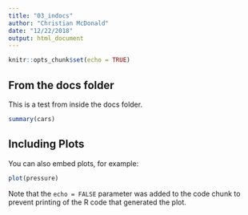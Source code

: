 ```yaml
---
title: "03_indocs"
author: "Christian McDonald"
date: "12/22/2018"
output: html_document
---
```


```r
knitr::opts_chunk$set(echo = TRUE)
```

## From the docs folder

This is a test from inside the docs folder.

```r
summary(cars)
```

## Including Plots

You can also embed plots, for example:

```r
plot(pressure)
```

Note that the `echo = FALSE` parameter was added to the code chunk to prevent printing of the R code that generated the plot.
